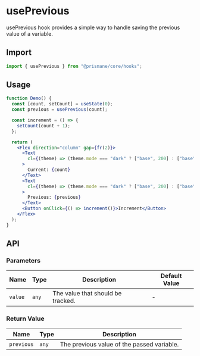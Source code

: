 # usePrevious

usePrevious hook provides a simple way to handle saving the previous value of a variable.

## Import

```js
import { usePrevious } from "@prismane/core/hooks";
```

## Usage

```jsx
function Demo() {
  const [count, setCount] = useState(0);
  const previous = usePrevious(count);

  const increment = () => {
    setCount(count + 1);
  };

  return (
    <Flex direction="column" gap={fr(2)}>
      <Text
        cl={(theme) => (theme.mode === "dark" ? ["base", 200] : ["base", 700])}
      >
        Current: {count}
      </Text>
      <Text
        cl={(theme) => (theme.mode === "dark" ? ["base", 200] : ["base", 700])}
      >
        Previous: {previous}
      </Text>
      <Button onClick={() => increment()}>Increment</Button>
    </Flex>
  );
}
```

## API

### Parameters

| Name    | Type  | Description                       | Default Value |
| ------- | ----- | --------------------------------- | ------------- |
| `value` | `any` | The value that should be tracked. | -             |

### Return Value

| Name       | Type  | Description                                |
| ---------- | ----- | ------------------------------------------ |
| `previous` | `any` | The previous value of the passed variable. |
